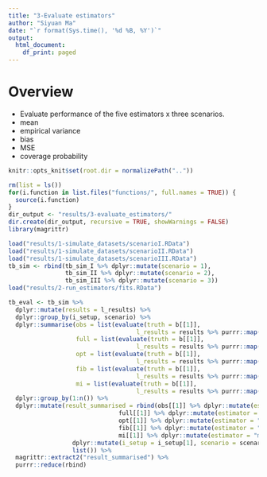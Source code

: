 ```yaml
---
title: "3-Evaluate estimators"
author: "Siyuan Ma"
date: "`r format(Sys.time(), '%d %B, %Y')`"
output:
  html_document:
    df_print: paged
---
```

# Overview
- Evaluate performance of the five estimators x three scenarios.
- mean
- empirical variance
- bias
- MSE
- coverage probability
```r
knitr::opts_knit$set(root.dir = normalizePath(".."))
```
```r
rm(list = ls())
for(i.function in list.files("functions/", full.names = TRUE)) {
  source(i.function)
}
dir_output <- "results/3-evaluate_estimators/"
dir.create(dir_output, recursive = TRUE, showWarnings = FALSE)
library(magrittr)
```
```r
load("results/1-simulate_datasets/scenarioI.RData")
load("results/1-simulate_datasets/scenarioII.RData")
load("results/1-simulate_datasets/scenarioIII.RData")
tb_sim <- rbind(tb_sim_I %>% dplyr::mutate(scenario = 1),
                tb_sim_II %>% dplyr::mutate(scenario = 2),
                tb_sim_III %>% dplyr::mutate(scenario = 3))
load("results/2-run_estimators/fits.RData")
```
```r
tb_eval <- tb_sim %>% 
  dplyr::mutate(results = l_results) %>% 
  dplyr::group_by(i_setup, scenario) %>% 
  dplyr::summarise(obs = list(evaluate(truth = b[[1]],
                                    l_results = results %>% purrr::map("obs"))),
                   full = list(evaluate(truth = b[[1]],
                                    l_results = results %>% purrr::map("full"))),
                   opt = list(evaluate(truth = b[[1]],
                                    l_results = results %>% purrr::map("opt"))),
                   fib = list(evaluate(truth = b[[1]],
                                    l_results = results %>% purrr::map("fib"))),
                   mi = list(evaluate(truth = b[[1]],
                                    l_results = results %>% purrr::map("mi")))) %>% 
  dplyr::group_by(1:n()) %>% 
  dplyr::mutate(result_summarised = rbind(obs[[1]] %>% dplyr::mutate(estimator = "obs"),
                               full[[1]] %>% dplyr::mutate(estimator = "full"),
                               opt[[1]] %>% dplyr::mutate(estimator = "opt"),
                               fib[[1]] %>% dplyr::mutate(estimator = "fib"),
                               mi[[1]] %>% dplyr::mutate(estimator = "mi")) %>% 
                  dplyr::mutate(i_setup = i_setup[1], scenario = scenario[1]) %>% 
                  list()) %>% 
  magrittr::extract2("result_summarised") %>% 
  purrr::reduce(rbind)
```